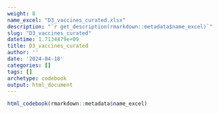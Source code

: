 ```yaml
---
weight: 8
name_excel: "D3_vaccines_curated.xlsx"
description: "`r get_description(rmarkdown::metadata$name_excel)`"
slug: "D3_vaccines_curated"
datetime: 1.7134479e+09
title: D3_vaccines_curated
author: ''
date: '2024-04-18'
categories: []
tags: []
archetype: codebook
output: html_document
---
```


```r
html_codebook(rmarkdown::metadata$name_excel)
```
